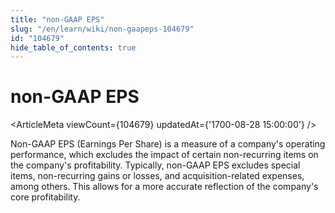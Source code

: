 ```yaml
---
title: "non-GAAP EPS"
slug: "/en/learn/wiki/non-gaapeps-104679"
id: "104679"
hide_table_of_contents: true
---
```



# non-GAAP EPS

<ArticleMeta viewCount={104679} updatedAt={'1700-08-28 15:00:00'} />

Non-GAAP EPS (Earnings Per Share) is a measure of a company's operating performance, which excludes the impact of certain non-recurring items on the company's profitability. Typically, non-GAAP EPS excludes special items, non-recurring gains or losses, and acquisition-related expenses, among others. This allows for a more accurate reflection of the company's core profitability.

